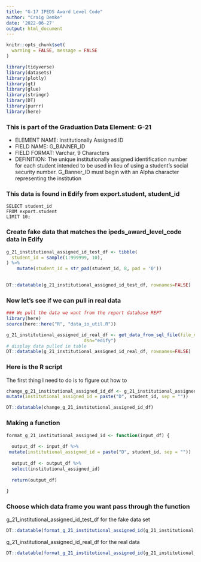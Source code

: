 ```yaml
---
title: "G-17 IPEDS Award Level Code"
author: "Craig Demke"
date: '2022-06-27'
output: html_document
---
```

```r
knitr::opts_chunk$set(
  warning = FALSE, message = FALSE
)
```

```r
library(tidyverse)
library(datasets)
library(plotly)
library(gt)
library(glue)
library(stringr)
library(DT)
library(purrr)
library(here)
```
### This is part of the Graduation Data Element: G-21 
*  ELEMENT NAME: Institutionally Assigned ID 
* FIELD NAME: G_BANNER_ID 
* FIELD FORMAT: Varchar, 9 Characters 
* DEFINITION: The unique institutionally assigned identification number for each student intended to  be used in lieu of using a student’s social security number. G_Banner_ID must begin with an Alpha  character representing the institution  


### This data is found in Edify from export.student, student_id 
```{}
SELECT student_id
FROM export.student
LIMIT 10;
```


### Create fake data that matches the ipeds_award_level_code data in Edify

```r
g_21_institutional_assigned_id_test_df <- tibble(
  student_id = sample(1:999999, 10),
) %>% 
    mutate(student_id = str_pad(student_id, 8, pad = '0'))
   

DT::datatable(g_21_institutional_assigned_id_test_df, rownames=FALSE)
```

### Now let's see if we can pull in real data

```r
### We pull the data we want from the report database REPT 
library(here)
source(here::here("R", "data_io_util.R"))

g_21_institutional_assigned_id_real_df <- get_data_from_sql_file(file_name="g_21.sql",
                             dsn="edify")
# display data pulled in table
DT::datatable(g_21_institutional_assigned_id_real_df, rownames=FALSE)
```


### Here is the R script

The first thing I need to do is to figure out how to

```r

change_g_21_institutional_assigned_id_df <- g_21_institutional_assigned_id_test_df %>% 
mutate(institutional_assigned_id = paste("D", student_id, sep = ""))

DT::datatable(change_g_21_institutional_assigned_id_df)

```

### Making a function

```r

format_g_21_institutional_assigned_id <- function(input_df) {
  
  output_df <- input_df %>%  
 mutate(institutional_assigned_id = paste("D", student_id, sep = ""))
  
  output_df <- output_df %>% 
  select(institutional_assigned_id)
  
  return(output_df)
  
}
```
### Choose which data frame you want pass through the function 

g_21_institutional_assigned_id_test_df for the fake data set
```r
DT::datatable(format_g_21_institutional_assigned_id(g_21_institutional_assigned_id_test_df), rownames=FALSE)
```

g_21_institutional_assigned_id_real_df for the real data
```r
DT::datatable(format_g_21_institutional_assigned_id(g_21_institutional_assigned_id_real_df), rownames=FALSE)
```


